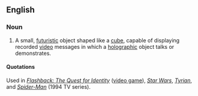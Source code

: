 ==English==

===Noun===
{{en-noun}}

# {{science fiction}} A small, [[futuristic]] object shaped like a [[cube]], capable of displaying recorded [[video]] messages in which a [[holographic]] object talks or demonstrates.

====Quotations====
Used in ''[[w:Flashback: The Quest for Identity|Flashback: The Quest for Identity]]'' ([[video game]]), ''[[w:Star Wars|Star Wars]]'', ''[[w:Tyrian (video game)|Tyrian]]'', and ''[[w:Spider-Man (1994 TV series)|Spider-Man]]'' (1994 TV series).